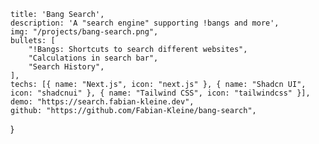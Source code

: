     title: 'Bang Search',
    description: 'A "search engine" supporting !bangs and more',
    img: "/projects/bang-search.png",
    bullets: [
        "!Bangs: Shortcuts to search different websites",
        "Calculations in search bar",
        "Search History",
    ],
    techs: [{ name: "Next.js", icon: "next.js" }, { name: "Shadcn UI", icon: "shadcnui" }, { name: "Tailwind CSS", icon: "tailwindcss" }],
    demo: "https://search.fabian-kleine.dev",
    github: "https://github.com/Fabian-Kleine/bang-search",
}
